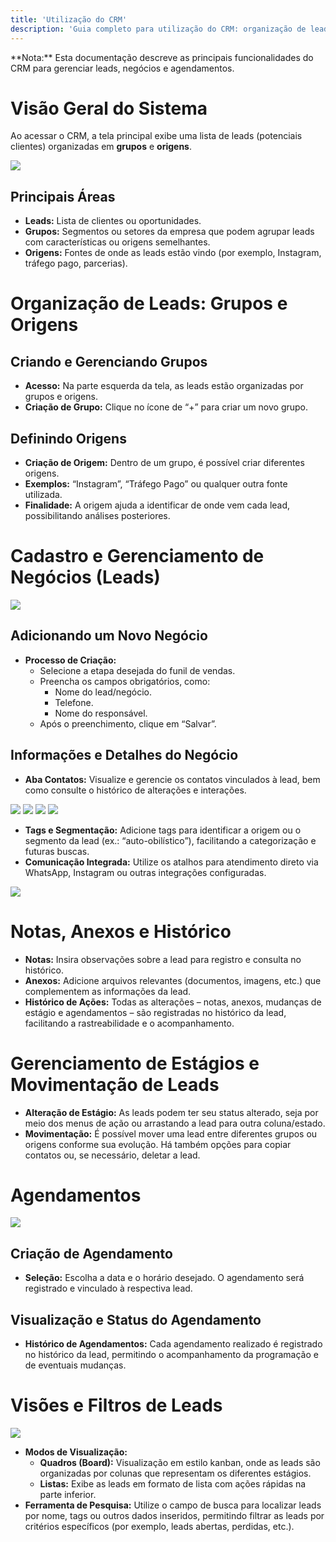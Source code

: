 ```yaml
---
title: 'Utilização do CRM'
description: 'Guia completo para utilização do CRM: organização de leads, agendamentos e gerenciamento de negócios'
---
```


<Info>
  **Nota:** Esta documentação descreve as principais funcionalidades do CRM para gerenciar leads, negócios e agendamentos.
</Info>

# Visão Geral do Sistema

Ao acessar o CRM, a tela principal exibe uma lista de leads (potenciais clientes) organizadas em **grupos** e **origens**.

<Frame>
  <img src="/images/prints/lista-leads.png" style={{ borderRadius: '0.5rem' }} />
</Frame>

## Principais Áreas

- **Leads:** Lista de clientes ou oportunidades.
- **Grupos:** Segmentos ou setores da empresa que podem agrupar leads com características ou origens semelhantes.
- **Origens:** Fontes de onde as leads estão vindo (por exemplo, Instagram, tráfego pago, parcerias).

# Organização de Leads: Grupos e Origens

## Criando e Gerenciando Grupos

- **Acesso:** Na parte esquerda da tela, as leads estão organizadas por grupos e origens.
- **Criação de Grupo:** Clique no ícone de “+” para criar um novo grupo.

## Definindo Origens

- **Criação de Origem:** Dentro de um grupo, é possível criar diferentes origens.
- **Exemplos:** “Instagram”, “Tráfego Pago” ou qualquer outra fonte utilizada.
- **Finalidade:** A origem ajuda a identificar de onde vem cada lead, possibilitando análises posteriores.

# Cadastro e Gerenciamento de Negócios (Leads)

<Frame>
  <img src="/images/prints/janela-negocios.png" style={{ borderRadius: '0.5rem' }} />
</Frame>

## Adicionando um Novo Negócio

- **Processo de Criação:**
  - Selecione a etapa desejada do funil de vendas.
  - Preencha os campos obrigatórios, como:
    - Nome do lead/negócio.
    - Telefone.
    - Nome do responsável.
  - Após o preenchimento, clique em “Salvar”.

## Informações e Detalhes do Negócio

- **Aba Contatos:** Visualize e gerencie os contatos vinculados à lead, bem como consulte o histórico de alterações e interações.


<Frame>
  <img src="/images/prints/negocio-dados1.png" style={{ borderRadius: '0.5rem' }} />
</Frame>

<Frame>
  <img src="/images/prints/negocio-dados2.png" style={{ borderRadius: '0.5rem' }} />
</Frame>

<Frame>
  <img src="/images/prints/negocio-contatos.png" style={{ borderRadius: '0.5rem' }} />
</Frame>

<Frame>
  <img src="/images/prints/negocio-historico.png" style={{ borderRadius: '0.5rem' }} />
</Frame>

- **Tags e Segmentação:** Adicione tags para identificar a origem ou o segmento da lead (ex.: “auto-obilístico”), facilitando a categorização e futuras buscas.
- **Comunicação Integrada:** Utilize os atalhos para atendimento direto via WhatsApp, Instagram ou outras integrações configuradas.

<Frame>
  <img src="/images/prints/barra-acoes-negocio.png" style={{ borderRadius: '0.5rem' }} />
</Frame>

# Notas, Anexos e Histórico

- **Notas:** Insira observações sobre a lead para registro e consulta no histórico.
- **Anexos:** Adicione arquivos relevantes (documentos, imagens, etc.) que complementem as informações da lead.
- **Histórico de Ações:** Todas as alterações – notas, anexos, mudanças de estágio e agendamentos – são registradas no histórico da lead, facilitando a rastreabilidade e o acompanhamento.

# Gerenciamento de Estágios e Movimentação de Leads

- **Alteração de Estágio:** As leads podem ter seu status alterado, seja por meio dos menus de ação ou arrastando a lead para outra coluna/estado.
- **Movimentação:** É possível mover uma lead entre diferentes grupos ou origens conforme sua evolução. Há também opções para copiar contatos ou, se necessário, deletar a lead.

# Agendamentos

<Frame>
  <img src="/images/prints/janela-agendamendo.png" style={{ borderRadius: '0.5rem' }} />
</Frame>

## Criação de Agendamento

- **Seleção:** Escolha a data e o horário desejado. O agendamento será registrado e vinculado à respectiva lead.

## Visualização e Status do Agendamento

- **Histórico de Agendamentos:** Cada agendamento realizado é registrado no histórico da lead, permitindo o acompanhamento da programação e de eventuais mudanças.

# Visões e Filtros de Leads

<Frame>
  <img src="/images/prints/lista-view-leads.png" style={{ borderRadius: '0.5rem' }} />
</Frame>

- **Modos de Visualização:**
  - **Quadros (Board):** Visualização em estilo kanban, onde as leads são organizadas por colunas que representam os diferentes estágios.
  - **Listas:** Exibe as leads em formato de lista com ações rápidas na parte inferior.
- **Ferramenta de Pesquisa:** Utilize o campo de busca para localizar leads por nome, tags ou outros dados inseridos, permitindo filtrar as leads por critérios específicos (por exemplo, leads abertas, perdidas, etc.).
